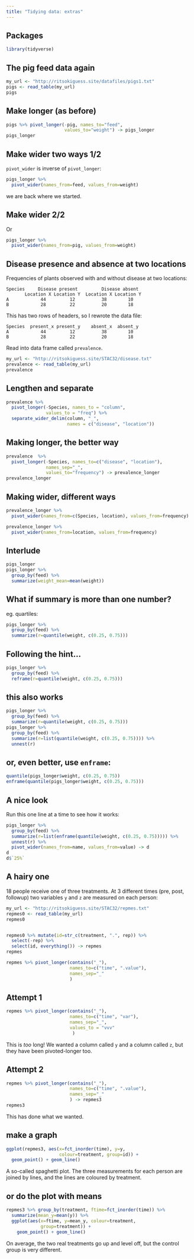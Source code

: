 ```yaml
---
title: "Tidying data: extras"
---
```


## Packages

```r
library(tidyverse)
```

## The pig feed data again

```r
my_url <- "http://ritsokiguess.site/datafiles/pigs1.txt"
pigs <- read_table(my_url)
pigs
```

## Make longer (as before)

```r
pigs %>% pivot_longer(-pig, names_to="feed", 
                      values_to="weight") -> pigs_longer
pigs_longer
```

## Make wider two ways 1/2

`pivot_wider` is inverse of `pivot_longer`:

```r
pigs_longer %>% 
  pivot_wider(names_from=feed, values_from=weight)
```

we are back where we started.

## Make wider 2/2

Or

```r
pigs_longer %>% 
  pivot_wider(names_from=pig, values_from=weight)
```

## Disease presence and absence at two locations

Frequencies of plants observed with and without disease at two
locations:

```         
Species     Disease present         Disease absent
       Location X Location Y  Location X Location Y
A            44         12          38        10
B            28         22          20        18
```

This has two rows of headers, so I rewrote the data file:

```         
Species  present_x present_y    absent_x  absent_y
A            44         12          38        10
B            28         22          20        18
```

Read into data frame called `prevalence`.

```r
my_url <- "http://ritsokiguess.site/STAC32/disease.txt"
prevalence <- read_table(my_url)
prevalence
```

## Lengthen and separate

```r
prevalence %>% 
  pivot_longer(-Species, names_to = "column", 
               values_to = "freq") %>% 
  separate_wider_delim(column, "_", 
                       names = c("disease", "location"))
```

## Making longer, the better way

```r
prevalence  %>% 
  pivot_longer(-Species, names_to=c("disease", "location"),
               names_sep="_", 
               values_to="frequency") -> prevalence_longer 
prevalence_longer
```

## Making wider, different ways

```r
prevalence_longer %>% 
  pivot_wider(names_from=c(Species, location), values_from=frequency)
```

```r
prevalence_longer %>% 
  pivot_wider(names_from=location, values_from=frequency)
```

## Interlude {.smaller}

```r
pigs_longer
pigs_longer %>% 
  group_by(feed) %>% 
  summarize(weight_mean=mean(weight))
```

## What if summary is more than one number?

eg. quartiles:

```r
pigs_longer %>% 
  group_by(feed) %>% 
  summarize(r=quantile(weight, c(0.25, 0.75)))
```

## Following the hint...

```r
pigs_longer %>% 
  group_by(feed) %>% 
  reframe(r=quantile(weight, c(0.25, 0.75)))
```

## this also works

```r
pigs_longer %>% 
  group_by(feed) %>% 
  summarize(r=quantile(weight, c(0.25, 0.75)))
pigs_longer %>% 
  group_by(feed) %>% 
  summarize(r=list(quantile(weight, c(0.25, 0.75)))) %>% 
  unnest(r)
```

## or, even better, use `enframe`:

```r
quantile(pigs_longer$weight, c(0.25, 0.75))
enframe(quantile(pigs_longer$weight, c(0.25, 0.75)))
```

## A nice look

Run this one line at a time to see how it works:

```r
pigs_longer %>% 
  group_by(feed) %>% 
  summarize(r=list(enframe(quantile(weight, c(0.25, 0.75))))) %>% 
  unnest(r) %>% 
  pivot_wider(names_from=name, values_from=value) -> d
d
d$`25%`
```

## A hairy one

18 people receive one of three treatments. At 3 different times (pre,
post, followup) two variables `y` and `z` are measured on each person:

```r
my_url <- "http://ritsokiguess.site/STAC32/repmes.txt"
repmes0 <- read_table(my_url)
repmes0


repmes0 %>% mutate(id=str_c(treatment, ".", rep)) %>% 
  select(-rep) %>% 
  select(id, everything()) -> repmes
repmes
```

```r
repmes %>% pivot_longer(contains("_"),
                        names_to=c("time", ".value"),
                        names_sep="_"
                        ) 
```

## Attempt 1

```r
repmes %>% pivot_longer(contains("_"),
                        names_to=c("time", "var"),
                        names_sep="_",
                        values_to = "vvv"
                         )
```

This is *too* long! We wanted a column called `y` and a column called
`z`, but they have been pivoted-longer too.

## Attempt 2

```r
repmes %>% pivot_longer(contains("_"),
                        names_to=c("time", ".value"),
                        names_sep="_"
                        ) -> repmes3
repmes3
```

This has done what we wanted.

## make a graph

```r
ggplot(repmes3, aes(x=fct_inorder(time), y=y, 
                    colour=treatment, group=id)) +
  geom_point() + geom_line()
```

A so-called spaghetti plot. The three measurements for each person are
joined by lines, and the lines are coloured by treatment.

## or do the plot with means

```r
repmes3 %>% group_by(treatment, ftime=fct_inorder(time)) %>% 
  summarize(mean_y=mean(y)) %>% 
  ggplot(aes(x=ftime, y=mean_y, colour=treatment, 
             group=treatment)) + 
    geom_point() + geom_line()
```

On average, the two real treatments go up and level off, but the control
group is very different.
